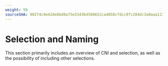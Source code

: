 ```yaml
---
weight: 50
sourceSHA: 902f4c9e42de6bd8a75e5343b4506652ca4058cfdcc9fc284dc3a0aaa113698d
---
```


# Selection and Naming

This section primarily includes an overview of CNI and selection, as well as the possibility of including other selections.

